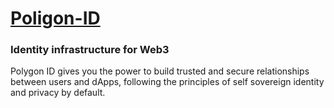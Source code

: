 

# [Poligon-ID](https://polygon.technology/polygon-id)

### Identity infrastructure for Web3
Polygon ID gives you the power to build trusted and secure relationships between users and dApps, following the principles of self sovereign identity and privacy by default.